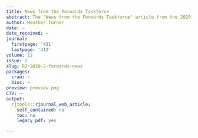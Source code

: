 ```yaml
---
title: News from the Forwards Taskforce
abstract: The "News from the Forwards Taskforce" article from the 2020-2 issue.
author: Heather Turner
date: ~
date_received: ~
journal:
  firstpage: '411'
  lastpage: '412'
volume: 12
issue: 2
slug: RJ-2020-2-forwards-news
packages:
  cran: ~
  bioc: ~
preview: preview.png
CTV: ~
output:
  rjtools::rjournal_web_article:
    self_contained: no
    toc: no
    legacy_pdf: yes

---
```

